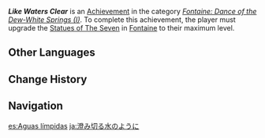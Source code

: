 {{Achievement Infobox
|id           = 80255
|order id     = 235
|category     = Fontaine: Dance of the Dew-White Springs (I)
|description  = Upgrade the [[Statues of The Seven]] in [[Fontaine]] to their maximum level.
|requirements = 
|primogems    = 20
|topic        = Statue of The Seven
}}
'''''Like Waters Clear''''' is an [[Achievement]] in the category ''[[Fontaine: Dance of the Dew-White Springs (I)]]''. To complete this achievement, the player must upgrade the [[Statues of The Seven]] in [[Fontaine]] to their maximum level.

==Other Languages==
{{Other Languages
|en      = Like Waters Clear
|zhs     = 如水澄湛
|zhs_rm  = Rú Shuǐ Chéngzhàn
|zht     = 如水澄湛
|zht_rm  = Rú Shuǐ Chéngzhàn
|zh_tl   = Like Waters Clear
|ja      = 澄み切る水のように
|ja_rm   = Sumikiru Mizu no You ni
|ja_tl   = 
|ko      = 물처럼 맑은
|ko_rm   = 
|ko_tl   = 
|es      = Aguas límpidas
|es_tl   = Limpid Waters
|fr      = Clair comme l'eau
|fr_tl   = Clear Like Water
|ru      = Капля чистой воды
|ru_tl   = Drop of Clear Water
|th      = ดั่งธาราใสริน
|th_rm   = 
|th_tl   = 
|vi      = Trong Trẻo Như Nước
|vi_tl   = 
|de      = Klar wie Wasser
|de_tl   = Clear Like Water
|id      = Sejernih Air
|id_tl   = As Clear As Water
|pt      = Puro como a Água
|pt_tl   = 
|tr      = Su Gibi Berrak
|tr_tl   = Clear Like Water
|it      = Come le acque limpide
|it_tl   = 
}}

==Change History==
{{Change History|4.0}}

==Navigation==
{{Achievement Navbox}}

[[es:Aguas límpidas]]
[[ja:澄み切る水のように]]